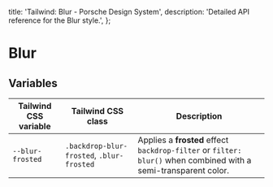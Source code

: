 
  title: 'Tailwind: Blur - Porsche Design System',
  description: 'Detailed API reference for the Blur style.',
};

# Blur

<TableOfContents headings={[]} />

## Variables

| Tailwind CSS variable | Tailwind CSS class                        | Description                                                                                                     |
| --------------------- | ----------------------------------------- | --------------------------------------------------------------------------------------------------------------- |
| `--blur-frosted`      | `.backdrop-blur-frosted`, `.blur-frosted` | Applies a **frosted** effect `backdrop-filter` or `filter: blur()` when combined with a semi-transparent color. |
